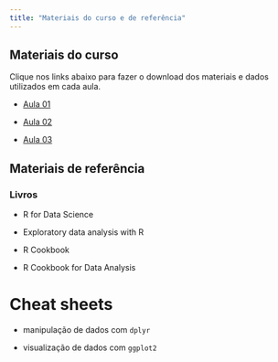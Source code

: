 ```yaml
---
title: "Materiais do curso e de referência"
---
```


## Materiais do curso

Clique nos links abaixo para fazer o download dos materiais e dados utilizados
em cada aula.

* [Aula 01](https://github.com/bruno-pinheiro/intro-r/raw/master/content/materiais/aula01.zip)

* [Aula 02](https://github.com/bruno-pinheiro/intro-r/raw/master/content/materiais/aula02.zip)

* [Aula 03](https://github.com/bruno-pinheiro/intro-r/raw/master/content/materiais/aula03.zip)

## Materiais de referência

### Livros

* R for Data Science

* Exploratory data analysis with R

* R Cookbook

* R Cookbook for Data Analysis

# Cheat sheets

* manipulação de dados com `dplyr`

* visualização de dados com `ggplot2`